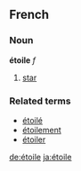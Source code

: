 ==French==
===Noun===
'''étoile''' ''f''

# [[star]]

===Related terms===
*[[étoilé]]
*[[étoilement]]
*[[étoiler]]

[[de:étoile]]
[[ja:étoile]]